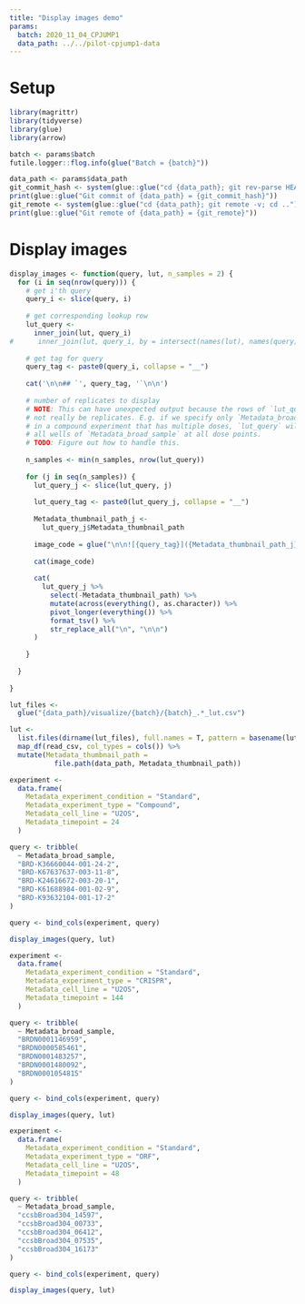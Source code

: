 ```yaml
---
title: "Display images demo"
params:
  batch: 2020_11_04_CPJUMP1
  data_path: ../../pilot-cpjump1-data
---
```


# Setup

```r
library(magrittr)
library(tidyverse)
library(glue)
library(arrow)
```


```r
batch <- params$batch
futile.logger::flog.info(glue("Batch = {batch}"))
```


```r
data_path <- params$data_path
git_commit_hash <- system(glue::glue("cd {data_path}; git rev-parse HEAD; cd .."), intern = TRUE)
print(glue::glue("Git commit of {data_path} = {git_commit_hash}"))
git_remote <- system(glue::glue("cd {data_path}; git remote -v; cd .."), intern = TRUE)
print(glue::glue("Git remote of {data_path} = {git_remote}"))
```


# Display images

```r
display_images <- function(query, lut, n_samples = 2) {
  for (i in seq(nrow(query))) {
    # get i'th query
    query_i <- slice(query, i)
    
    # get corresponding lookup row
    lut_query <-
      inner_join(lut, query_i)
#      inner_join(lut, query_i, by = intersect(names(lut), names(query)))
    
    # get tag for query
    query_tag <- paste0(query_i, collapse = "__")
    
    cat('\n\n## `', query_tag, '`\n\n')
    
    # number of replicates to display
    # NOTE: This can have unexpected output because the rows of `lut_query` may
    # not really be replicates. E.g. if we specify only `Metadata_broad_sample`
    # in a compound experiment that has multiple doses, `lut_query` will have
    # all wells of `Metadata_broad_sample` at all dose points.
    # TODO: Figure out how to handle this.
    
    n_samples <- min(n_samples, nrow(lut_query))
    
    for (j in seq(n_samples)) {
      lut_query_j <- slice(lut_query, j)
      
      lut_query_tag <- paste0(lut_query_j, collapse = "__")
      
      Metadata_thumbnail_path_j <-
        lut_query_j$Metadata_thumbnail_path
      
      image_code = glue("\n\n![{query_tag}]({Metadata_thumbnail_path_j})\n\n")
      
      cat(image_code)
      
      cat(
        lut_query_j %>%
          select(-Metadata_thumbnail_path) %>%
          mutate(across(everything(), as.character)) %>%
          pivot_longer(everything()) %>%
          format_tsv() %>%
          str_replace_all("\n", "\n\n")
      )
      
    }
    
  }
  
}
```


```r
lut_files <-
  glue("{data_path}/visualize/{batch}/{batch}_.*_lut.csv")
```


```r
lut <-
  list.files(dirname(lut_files), full.names = T, pattern = basename(lut_files)) %>%
  map_df(read_csv, col_types = cols()) %>%
  mutate(Metadata_thumbnail_path = 
           file.path(data_path, Metadata_thumbnail_path))
```


```r
experiment <-
  data.frame(
    Metadata_experiment_condition = "Standard",
    Metadata_experiment_type = "Compound",
    Metadata_cell_line = "U2OS",
    Metadata_timepoint = 24
  )

query <- tribble(
  ~ Metadata_broad_sample,
  "BRD-K36660044-001-24-2",
  "BRD-K67637637-003-11-8",
  "BRD-K24616672-003-20-1",
  "BRD-K61688984-001-02-9",
  "BRD-K93632104-001-17-2"
)

query <- bind_cols(experiment, query)

display_images(query, lut)
```


```r
experiment <-
  data.frame(
    Metadata_experiment_condition = "Standard",
    Metadata_experiment_type = "CRISPR",
    Metadata_cell_line = "U2OS",
    Metadata_timepoint = 144
  )

query <- tribble(
  ~ Metadata_broad_sample,
  "BRDN0001146959",
  "BRDN0000585461",
  "BRDN0001483257",
  "BRDN0001480092",
  "BRDN0001054815"
)

query <- bind_cols(experiment, query)

display_images(query, lut)
```


```r
experiment <-
  data.frame(
    Metadata_experiment_condition = "Standard",
    Metadata_experiment_type = "ORF",
    Metadata_cell_line = "U2OS",
    Metadata_timepoint = 48
  )

query <- tribble(
  ~ Metadata_broad_sample,
  "ccsbBroad304_14597",
  "ccsbBroad304_00733",
  "ccsbBroad304_06412",
  "ccsbBroad304_07535",
  "ccsbBroad304_16173"
)

query <- bind_cols(experiment, query)

display_images(query, lut)
```

